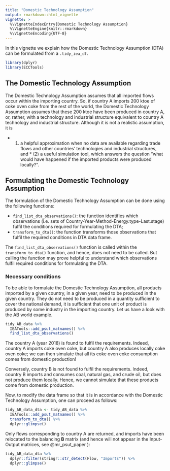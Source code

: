 ```yaml
---
title: "Domestic Technology Assumption"
output: rmarkdown::html_vignette
vignette: >
  %\VignetteIndexEntry{Domestic Technology Assumption}
  %\VignetteEngine{knitr::rmarkdown}
  %\VignetteEncoding{UTF-8}
---
```


In this vignette we explain how the Domestic Technology Assumption (DTA) can be formulated from a `.tidy_iea_df`.

```r
library(dplyr)
library(ECCTools)
```

## The Domestic Technology Assumption

The Domestic Technology Assumption assumes that all imported flows occur within the importing country. So, if country A imports 200 ktoe of coke oven coke from the rest of the world, the Domestic Technology Assumption assumes that these 200 ktoe have been produced in country A, or, rather, with a technology and industrial structure equivalent to country A technology and industrial structure. Although it is not a realistic assumption, it is 

* (1) a helpful approximation when no data are available regarding trade flows and other countries' technologies and industrial structures, and * (2) a useful simulation tool, which answers the question "what would have happened if the imported products were produced locally?".


## Formulating the Domestic Technology Assumption

The formulation of the Domestic Technology Assumption can be done using the following functions:

* `find_list_dta_observations()`: the function identifies which observations (i.e.\ sets of Country-Year-Method-Energy.type-Last.stage) fulfil the conditions required for formulating the DTA;
* `transform_to_dta()`: the function transforms those observations that fulfil the required conditions in DTA data frame.

The `find_list_dta_observations()` function is called within the `transform_to_dta()` function, and hence, does not need to be called. But calling the function may prove helpful to understand which observations fulfil required conditions for formulating the DTA.


### Necessary conditions

To be able to formulate the Domestic Technology Assumption, all products imported by a given country, in a given year, need to be produced in the given country. They do not need to be produced in a quantity sufficient to cover the national demand, it is sufficient that one unit of product is produced by some industry in the importing country. Let us have a look with the AB world example.


```r
tidy_AB_data %>% 
  IEATools::add_psut_matnames() %>% 
  find_list_dta_observations()
```

The country A (year 2018) is found to fulfil the requirements. Indeed, country A imports coke oven coke, but country A also produces locally coke oven coke; we can then simulate that all its coke oven coke consumption comes from domestic production!

Conversely, country B is not found to fulfil the requirements. Indeed, country B imports and consumes coal, natural gas, and crude oil, but does not produce them locally. Hence, we cannot simulate that these products come from domestic production.

Now, to modify the data frame so that it is in accordance with the Domestic Technology Assumption, one can proceed as follows:

```r
tidy_AB_data_dta <- tidy_AB_data %>% 
  IEATools::add_psut_matnames() %>% 
  transform_to_dta() %>% 
  dplyr::glimpse()
```

Only flows corresponding to country A are returned, and imports have been relocated to the balancing **B** matrix (and hence will not appear in the Input-Output matrices, see @mr_psut_paper ):

```r
tidy_AB_data_dta %>%
  dplyr::filter(stringr::str_detect(Flow, "Imports")) %>%
  dplyr::glimpse()
```
